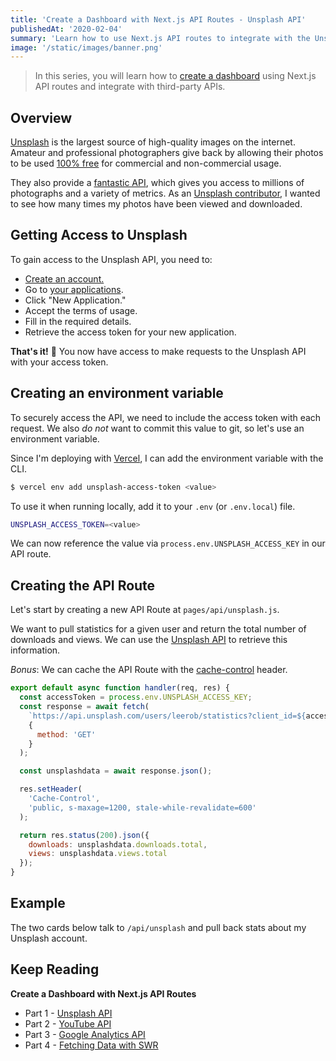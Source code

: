 ```yaml
---
title: 'Create a Dashboard with Next.js API Routes - Unsplash API'
publishedAt: '2020-02-04'
summary: 'Learn how to use Next.js API routes to integrate with the Unsplash API and retrieve statistics about a user.'
image: '/static/images/banner.png'
---
```


> In this series, you will learn how to [create a dashboard](/dashboard) using Next.js API routes and integrate with third-party APIs.

<Unsplash />

## Overview

[Unsplash](https://unsplash.com) is the largest source of high-quality images on the internet.
Amateur and professional photographers give back by allowing their photos to be used [100% free](https://unsplash.com/license) for commercial and non-commercial usage.

They also provide a [fantastic API](https://unsplash.com/developers), which gives you access to millions of photographs and a variety of metrics.
As an [Unsplash contributor](https://unsplash.com/@leerob), I wanted to see how many times my photos have been viewed and downloaded.

## Getting Access to Unsplash

To gain access to the Unsplash API, you need to:

- [Create an account.](https://unsplash.com/documentation#creating-a-developer-account)
- Go to [your applications](https://unsplash.com/oauth/applications).
- Click "New Application."
- Accept the terms of usage.
- Fill in the required details.
- Retrieve the access token for your new application.

**That's it!** 🎉 You now have access to make requests to the Unsplash API with your access token.

## Creating an environment variable

To securely access the API, we need to include the access token with each request.
We also _do not_ want to commit this value to git, so let's use an environment variable.

Since I'm deploying with [Vercel](https://vercel.com), I can add the environment variable with the CLI.

```bash
$ vercel env add unsplash-access-token <value>
```

To use it when running locally, add it to your `.env` (or `.env.local`) file.

```bash
UNSPLASH_ACCESS_TOKEN=<value>
```

We can now reference the value via `process.env.UNSPLASH_ACCESS_KEY` in our API route.

## Creating the API Route

Let's start by creating a new API Route at `pages/api/unsplash.js`.

We want to pull statistics for a given user and return the total number of downloads and views.
We can use the [Unsplash API](https://unsplash.com/documentation#get-a-users-statistics) to retrieve this information.

_Bonus_: We can cache the API Route with the [cache-control](https://developer.mozilla.org/en-US/docs/Web/HTTP/Headers/Cache-Control) header.

```js
export default async function handler(req, res) {
  const accessToken = process.env.UNSPLASH_ACCESS_KEY;
  const response = await fetch(
    `https://api.unsplash.com/users/leerob/statistics?client_id=${accessToken}`,
    {
      method: 'GET'
    }
  );

  const unsplashdata = await response.json();

  res.setHeader(
    'Cache-Control',
    'public, s-maxage=1200, stale-while-revalidate=600'
  );

  return res.status(200).json({
    downloads: unsplashdata.downloads.total,
    views: unsplashdata.views.total
  });
}
```

## Example

The two cards below talk to `/api/unsplash` and pull back stats about my Unsplash account.

<Unsplash />

## Keep Reading

**Create a Dashboard with Next.js API Routes**

- Part 1 - [Unsplash API](/blog/unsplash-api-nextjs)
- Part 2 - [YouTube API](/blog/youtube-api-nextjs)
- Part 3 - [Google Analytics API](/blog/google-analytics-api-nextjs)
- Part 4 - [Fetching Data with SWR](/blog/fetching-data-with-swr)
